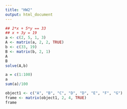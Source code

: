 ```yaml
---
title: "HW2"
output: html_document
---
```

```r
## 2*x + 5*y == 33
## x + 3y = 19
a <- c(2, 5, 1, 3)
A <- matrix(a, 2, 2, TRUE)
b <- c(33, 19)
B <- matrix(b, 2, 1)
A
B
solve(A,b)
```

```r
a = c(1:100)
a
sum(a)/100
```

```r
object1 <- c("A", "B", "C", "D", "D", "E", "F", "G")
frame <- matrix(object1, 2, 4, TRUE)
frame
```

